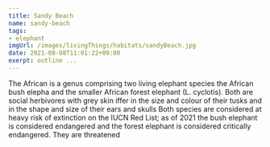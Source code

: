 ```yaml
---
title: Sandy Beach
name: sandy-beach
tags: 
- elephant 
imgUrl: /images/livingThings/habitats/sandyBeach.jpg
date: 2021-08-08T11:01:22+09:00
exerpt: outline ...
---
```



The African is a genus comprising two living elephant species  the African bush elepha and the smaller African forest elephant (L. cyclotis). Both are social herbivores with grey skin iffer in the size and colour of their tusks and in the shape and size of their ears and skulls Both species are considered at heavy risk of extinction on the IUCN Red List; as of 2021 the bush elephant is considered endangered and the forest elephant is considered critically endangered. They are threatened